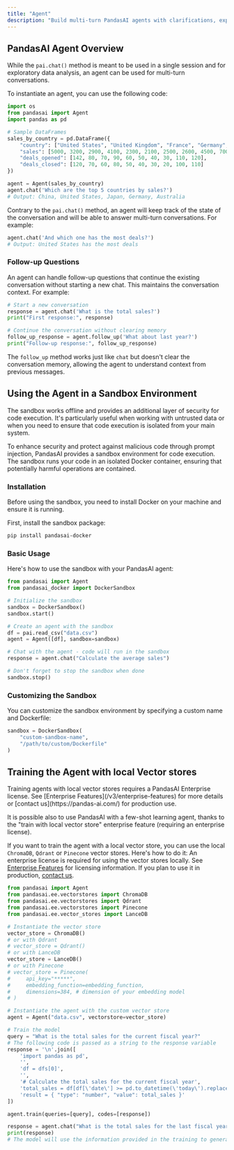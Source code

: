```yaml
---
title: "Agent"
description: "Build multi-turn PandasAI agents with clarifications, explanations, query rephrasing, optional sandboxed execution, and enterprise training via local vector stores."
---
```


## PandasAI Agent Overview

While the `pai.chat()` method is meant to be used in a single session and for exploratory data analysis, an agent can be used for multi-turn conversations.

To instantiate an agent, you can use the following code:

```python
import os
from pandasai import Agent
import pandas as pd

# Sample DataFrames
sales_by_country = pd.DataFrame({
    "country": ["United States", "United Kingdom", "France", "Germany", "Italy", "Spain", "Canada", "Australia", "Japan", "China"],
    "sales": [5000, 3200, 2900, 4100, 2300, 2100, 2500, 2600, 4500, 7000],
    "deals_opened": [142, 80, 70, 90, 60, 50, 40, 30, 110, 120],
    "deals_closed": [120, 70, 60, 80, 50, 40, 30, 20, 100, 110]
})

agent = Agent(sales_by_country)
agent.chat('Which are the top 5 countries by sales?')
# Output: China, United States, Japan, Germany, Australia
```

Contrary to the `pai.chat()` method, an agent will keep track of the state of the conversation and will be able to answer multi-turn conversations. For example:

```python
agent.chat('And which one has the most deals?')
# Output: United States has the most deals
```

### Follow-up Questions

An agent can handle follow-up questions that continue the existing conversation without starting a new chat. This maintains the conversation context. For example:

```python
# Start a new conversation
response = agent.chat('What is the total sales?')
print("First response:", response)

# Continue the conversation without clearing memory
follow_up_response = agent.follow_up('What about last year?')
print("Follow-up response:", follow_up_response)
```

The `follow_up` method works just like `chat` but doesn't clear the conversation memory, allowing the agent to understand context from previous messages.

## Using the Agent in a Sandbox Environment

<Note>
  The sandbox works offline and provides an additional layer of security for
  code execution. It's particularly useful when working with untrusted data or
  when you need to ensure that code execution is isolated from your main system.
</Note>

To enhance security and protect against malicious code through prompt injection, PandasAI provides a sandbox environment for code execution. The sandbox runs your code in an isolated Docker container, ensuring that potentially harmful operations are contained.

### Installation

Before using the sandbox, you need to install Docker on your machine and ensure it is running.

First, install the sandbox package:

```bash
pip install pandasai-docker
```

### Basic Usage

Here's how to use the sandbox with your PandasAI agent:

```python
from pandasai import Agent
from pandasai_docker import DockerSandbox

# Initialize the sandbox
sandbox = DockerSandbox()
sandbox.start()

# Create an agent with the sandbox
df = pai.read_csv("data.csv")
agent = Agent([df], sandbox=sandbox)

# Chat with the agent - code will run in the sandbox
response = agent.chat("Calculate the average sales")

# Don't forget to stop the sandbox when done
sandbox.stop()
```

### Customizing the Sandbox

You can customize the sandbox environment by specifying a custom name and Dockerfile:

```python
sandbox = DockerSandbox(
    "custom-sandbox-name",
    "/path/to/custom/Dockerfile"
)
```

## Training the Agent with local Vector stores

<Note>
  Training agents with local vector stores requires a PandasAI Enterprise
  license. See [Enterprise Features](/v3/enterprise-features) for more details
  or [contact us](https://pandas-ai.com/) for production use.
</Note>

It is possible also to use PandasAI with a few-shot learning agent, thanks to the "train with local vector store" enterprise feature (requiring an enterprise license).

If you want to train the agent with a local vector store, you can use the local `ChromaDB`, `Qdrant` or `Pinecone` vector stores. Here's how to do it:
An enterprise license is required for using the vector stores locally. See [Enterprise Features](/v3/enterprise-features) for licensing information.
If you plan to use it in production, [contact us](https://pandas-ai.com).

```python
from pandasai import Agent
from pandasai.ee.vectorstores import ChromaDB
from pandasai.ee.vectorstores import Qdrant
from pandasai.ee.vectorstores import Pinecone
from pandasai.ee.vector_stores import LanceDB

# Instantiate the vector store
vector_store = ChromaDB()
# or with Qdrant
# vector_store = Qdrant()
# or with LanceDB
vector_store = LanceDB()
# or with Pinecone
# vector_store = Pinecone(
#     api_key="*****",
#     embedding_function=embedding_function,
#     dimensions=384, # dimension of your embedding model
# )

# Instantiate the agent with the custom vector store
agent = Agent("data.csv", vectorstore=vector_store)

# Train the model
query = "What is the total sales for the current fiscal year?"
# The following code is passed as a string to the response variable
response = '\n'.join([
    'import pandas as pd',
    '',
    'df = dfs[0]',
    '',
    '# Calculate the total sales for the current fiscal year',
    'total_sales = df[df[\'date\'] >= pd.to_datetime(\'today\').replace(month=4, day=1)][\'sales\'].sum()',
    'result = { "type": "number", "value": total_sales }'
])

agent.train(queries=[query], codes=[response])

response = agent.chat("What is the total sales for the last fiscal year?")
print(response)
# The model will use the information provided in the training to generate a response
```
